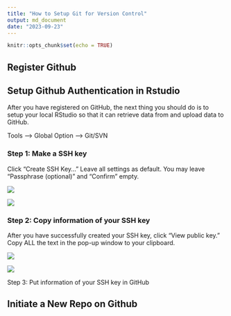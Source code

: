 ```yaml
---
title: "How to Setup Git for Version Control"
output: md_document
date: "2023-09-23"
---
```


```r
knitr::opts_chunk$set(echo = TRUE)
```

## Register Github

## Setup Github Authentication in Rstudio

After you have registered on GitHub, the next thing you should do is to setup your local RStudio so that it can retrieve data from and upload data to GitHub.

Tools ---\> Global Option ---\> Git/SVN

### Step 1: Make a SSH key

Click "Create SSH Key..." Leave all settings as default. You may leave "Passphrase (optional)" and "Confirm" empty.

![](images/paste-EEDE0385.png)

![](images/paste-B7F8DC6D.png)

### Step 2: Copy information of your SSH key

After you have successfully created your SSH key, click "View public key." Copy ALL the text in the pop-up window to your clipboard.

![](images/paste-74577312.png)

![](images/paste-14ED5A26.png)

Step 3: Put information of your SSH key in GitHub

## Initiate a New Repo on Github
